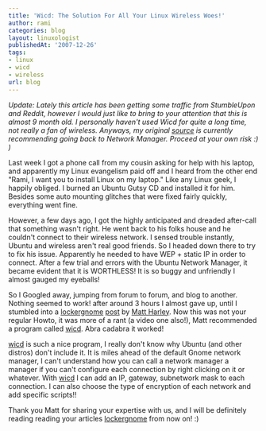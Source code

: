 ```yaml
---
title: 'Wicd: The Solution For All Your Linux Wireless Woes!'
author: rami
categories: blog
layout: linuxologist
publishedAt: '2007-12-26'
tags:
- linux
- wicd
- wireless
url: blog
---
```


*Update: Lately this article has been getting some traffic from StumbleUpon and Reddit, however I would just like to bring to your attention that this is almost 9 month old. I personally haven't used Wicd for quite a long time, not really a fan of wireless. Anyways, my original [source](http://www.lockergnome.com/linux/2007/10/18/ubuntu-gutsy-wireless-help/) is currently recommending going back to Network Manager. Proceed at your own risk :) )*

Last week I got a phone call from my cousin asking for help with his laptop, and apparently my Linux evangelism paid off and I heard from the other end "Rami, I want you to install Linux on my laptop." Like any Linux geek, I happily obliged. I burned an Ubuntu Gutsy CD and installed it for him. Besides some auto mounting glitches that were fixed fairly quickly, everything went fine.

However, a few days ago, I got the highly anticipated and dreaded after-call that something wasn't right. He went back to his folks house and he couldn't connect to their wireless network. I sensed trouble instantly, Ubuntu and wireless aren't real good friends. So I headed down there to try to fix his issue. Apparently he needed to have WEP + static IP in order to connect. After a few trial and errors with the Ubuntu Network Manager, it became evident that it is WORTHLESS! It is so buggy and unfriendly I almost gauged my eyeballs!

So I Googled away, jumping from forum to forum, and blog to another. Nothing seemed to work! after around 3 hours I almost gave up, until I stumbled into a [lockergnome](http://www.lockergnome.com "lockergnome") [post](http://www.lockergnome.com/linux/2007/10/18/ubuntu-gutsy-wireless-help/ "post") by [Matt Harley](http://www.lockergnome.com/author/matt-hartley/). Now this was not your regular Howto, it was more of a rant (a video one also!), Matt recommended a program called [wicd](https://sourceforge.net/project/showfiles.php?group_id=194573 "wicd"). Abra cadabra it worked!

[wicd](https://sourceforge.net/project/showfiles.php?group_id=194573 "wicd") is such a nice program, I really don't know why Ubuntu (and other distros) don't include it. It is miles ahead of the default Gnome network manager, I can't understand how you can call a network manager a manager if you can't configure each connection by right clicking on it or whatever. With [wicd](https://sourceforge.net/project/showfiles.php?group_id=194573 "wicd") I can add an IP, gateway, subnetwork mask to each connection. I can also choose the type of encryption of each network and add specific scripts!!

Thank you Matt for sharing your expertise with us, and I will be definitely reading reading your articles [lockergnome](http://www.lockergnome.com "lockergnome") from now on! :)
